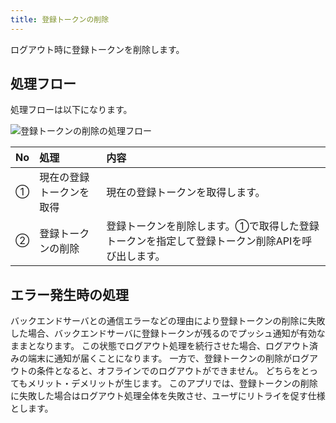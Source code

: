 ```yaml
---
title: 登録トークンの削除
---
```


ログアウト時に登録トークンを削除します。

## 処理フロー

処理フローは以下になります。

![登録トークンの削除の処理フロー](remove-token.drawio.png)

| No | 処理 | 内容 |
|:--|:--|:--|
| ① | 現在の登録トークンを取得 | 現在の登録トークンを取得します。 |
| ② | 登録トークンの削除 | 登録トークンを削除します。①で取得した登録トークンを指定して登録トークン削除APIを呼び出します。 |

## エラー発生時の処理

バックエンドサーバとの通信エラーなどの理由により登録トークンの削除に失敗した場合、バックエンドサーバに登録トークンが残るのでプッシュ通知が有効なままとなります。
この状態でログアウト処理を続行させた場合、ログアウト済みの端末に通知が届くことになります。
一方で、登録トークンの削除がログアウトの条件となると、オフラインでのログアウトができません。
どちらをとってもメリット・デメリットが生じます。
このアプリでは、登録トークンの削除に失敗した場合はログアウト処理全体を失敗させ、ユーザにリトライを促す仕様とします。
